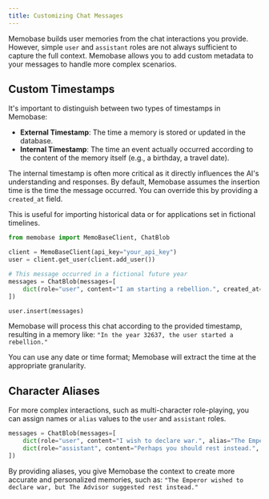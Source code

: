 ```yaml
---
title: Customizing Chat Messages
---
```


Memobase builds user memories from the chat interactions you provide. However, simple `user` and `assistant` roles are not always sufficient to capture the full context. Memobase allows you to add custom metadata to your messages to handle more complex scenarios.

## Custom Timestamps

It's important to distinguish between two types of timestamps in Memobase:

-   **External Timestamp**: The time a memory is stored or updated in the database.
-   **Internal Timestamp**: The time an event actually occurred according to the content of the memory itself (e.g., a birthday, a travel date).

The internal timestamp is often more critical as it directly influences the AI's understanding and responses. By default, Memobase assumes the insertion time is the time the message occurred. You can override this by providing a `created_at` field.

This is useful for importing historical data or for applications set in fictional timelines.

```python
from memobase import MemoBaseClient, ChatBlob

client = MemoBaseClient(api_key="your_api_key")
user = client.get_user(client.add_user())

# This message occurred in a fictional future year
messages = ChatBlob(messages=[
    dict(role="user", content="I am starting a rebellion.", created_at="Year 32637")
])

user.insert(messages)
```

Memobase will process this chat according to the provided timestamp, resulting in a memory like: `"In the year 32637, the user started a rebellion."`

You can use any date or time format; Memobase will extract the time at the appropriate granularity.

## Character Aliases

For more complex interactions, such as multi-character role-playing, you can assign names or `alias` values to the `user` and `assistant` roles.

```python
messages = ChatBlob(messages=[
    dict(role="user", content="I wish to declare war.", alias="The Emperor"),
    dict(role="assistant", content="Perhaps you should rest instead.", alias="The Advisor")
])
```

By providing aliases, you give Memobase the context to create more accurate and personalized memories, such as: `"The Emperor wished to declare war, but The Advisor suggested rest instead."`